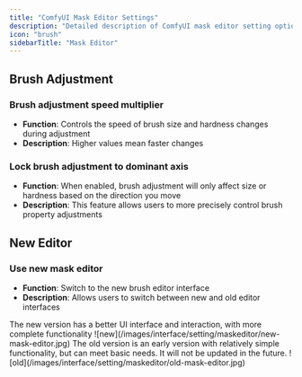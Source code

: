 ```yaml
---
title: "ComfyUI Mask Editor Settings"
description: "Detailed description of ComfyUI mask editor setting options"
icon: "brush"
sidebarTitle: "Mask Editor"
---
```


## Brush Adjustment

### Brush adjustment speed multiplier
- **Function**: Controls the speed of brush size and hardness changes during adjustment
- **Description**: Higher values mean faster changes

### Lock brush adjustment to dominant axis
- **Function**: When enabled, brush adjustment will only affect size or hardness based on the direction you move
- **Description**: This feature allows users to more precisely control brush property adjustments

## New Editor

### Use new mask editor

- **Function**: Switch to the new brush editor interface
- **Description**: Allows users to switch between new and old editor interfaces

<Tabs>
    <Tab title="New Editor">
    The new version has a better UI interface and interaction, with more complete functionality
        ![new](/images/interface/setting/maskeditor/new-mask-editor.jpg)
    </Tab>
    <Tab title="Old Editor">
    The old version is an early version with relatively simple functionality, but can meet basic needs. It will not be updated in the future.
        ![old](/images/interface/setting/maskeditor/old-mask-editor.jpg)
    </Tab>
</Tabs>
